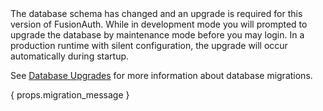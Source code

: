 
<Aside type="database" title="Database migration">
The database schema has changed and an upgrade is required for this version of FusionAuth. While in development mode you will prompted to upgrade the database by maintenance mode before you may login. In a production runtime with silent configuration, the upgrade will occur automatically during startup.

See [Database Upgrades](/docs/operate/deploy/upgrade#downtime-and-database-migrations) for more information about database migrations.

{ props.migration_message }
</Aside>
